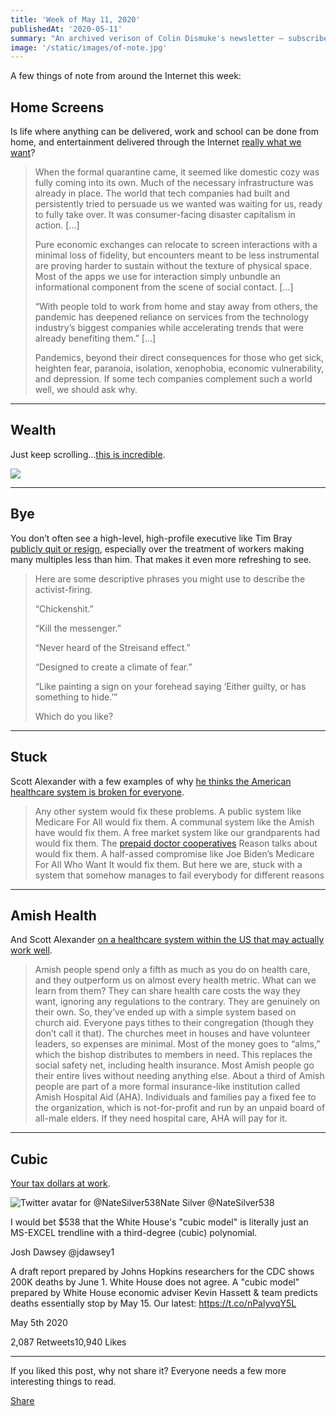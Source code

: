 ```yaml
---
title: 'Week of May 11, 2020'
publishedAt: '2020-05-11'
summary: "An archived verison of Colin Dismuke's newsletter – subscribe to get it in your inbox."
image: '/static/images/of-note.jpg'
---
```


A few things of note from around the Internet this week:

## Home Screens

Is life where anything can be delivered, work and school can be done
from home, and entertainment delivered through the Internet [really what
we want](https://reallifemag.com/home-screens/)?

> When the formal quarantine came, it seemed like domestic cozy was
> fully coming into its own. Much of the necessary infrastructure was
> already in place. The world that tech companies had built and
> persistently tried to persuade us we wanted was waiting for us, ready
> to fully take over. It was consumer-facing disaster capitalism in
> action. […]
>
> Pure economic exchanges can relocate to screen interactions with a
> minimal loss of fidelity, but encounters meant to be less instrumental
> are proving harder to sustain without the texture of physical space.
> Most of the apps we use for interaction simply unbundle an
> informational component from the scene of social contact. […]
>
> “With people told to work from home and stay away from others, the
> pandemic has deepened reliance on services from the technology
> industry’s biggest companies while accelerating trends that were
> already benefiting them.” […]
>
> Pandemics, beyond their direct consequences for those who get sick,
> heighten fear, paranoia, isolation, xenophobia, economic
> vulnerability, and depression. If some tech companies complement such
> a world well, we should ask why.

---

## Wealth

Just keep scrolling…[this is
incredible](https://mkorostoff.github.io/1-pixel-wealth/).

[![](https://bucketeer-e05bbc84-baa3-437e-9518-adb32be77984.s3.amazonaws.com/public/images/0cf86b65-1561-4745-8cc2-ae87466e1b7a_3840x2140.png)](https://cdn.substack.com/image/fetch/f_auto,q_auto:good,fl_progressive:steep/https%3A%2F%2Fbucketeer-e05bbc84-baa3-437e-9518-adb32be77984.s3.amazonaws.com%2Fpublic%2Fimages%2F0cf86b65-1561-4745-8cc2-ae87466e1b7a_3840x2140.png)

---

## Bye

You don’t often see a high-level, high-profile executive like Tim Bray
[publicly quit or
resign](https://www.tbray.org/ongoing/When/202x/2020/04/29/Leaving-Amazon),
especially over the treatment of workers making many multiples less than
him. That makes it even more refreshing to see.

> Here are some descriptive phrases you might use to describe the
> activist-firing.
>
> “Chickenshit.”
>
> “Kill the messenger.”
>
> “Never heard of the Streisand effect.”
>
> “Designed to create a climate of fear.”
>
> “Like painting a sign on your forehead saying ‘Either guilty, or has
> something to hide.’”
>
> Which do you like?

---

## Stuck

Scott Alexander with a few examples of why [he thinks the American
healthcare system is broken for
everyone](https://slatestarcodex.com/2020/04/24/employer-provided-health-insurance-delenda-est/).

> Any other system would fix these problems. A public system like
> Medicare For All would fix them. A communal system like the Amish have
> would fix them. A free market system like our grandparents had would
> fix them. The [prepaid doctor
> cooperatives](https://reason.com/2020/04/05/how-doctors-broke-health-care/)
> Reason talks about would fix them. A half-assed compromise like Joe
> Biden’s Medicare For All Who Want It would fix them. But here we are,
> stuck with a system that somehow manages to fail everybody for
> different reasons

---

## Amish Health

And Scott Alexander [on a healthcare system within the US that may
actually work
well](https://slatestarcodex.com/2020/04/20/the-amish-health-care-system/).

> Amish people spend only a fifth as much as you do on health care, and
> they outperform us on almost every health metric. What can we learn
> from them? They can share health care costs the way they want,
> ignoring any regulations to the contrary. They are genuinely on their
> own. So, they’ve ended up with a simple system based on church aid.
> Everyone pays tithes to their congregation (though they don’t call it
> that). The churches meet in houses and have volunteer leaders, so
> expenses are minimal. Most of the money goes to “alms,” which the
> bishop distributes to members in need. This replaces the social safety
> net, including health insurance. Most Amish people go their entire
> lives without needing anything else. About a third of Amish people are
> part of a more formal insurance-like institution called Amish Hospital
> Aid (AHA). Individuals and families pay a fixed fee to the
> organization, which is not-for-profit and run by an unpaid board of
> all-male elders. If they need hospital care, AHA will pay for it.

---

## Cubic

[Your tax dollars at work](https://www.whitehouse.gov/).

[](https://twitter.com/natesilver538/status/1257476755574718470?s=12)

![Twitter avatar for
@NateSilver538](https://cdn.substack.com/image/twitter_name/w_36/NateSilver538.jpg)Nate
Silver @NateSilver538

I would bet \$538 that the White House's "cubic model" is literally just
an MS-EXCEL trendline with a third-degree (cubic) polynomial.

Josh Dawsey @jdawsey1

A draft report prepared by Johns Hopkins researchers for the CDC shows
200K deaths by June 1. White House does not agree. A "cubic model"
prepared by White House economic adviser Kevin Hassett &amp; team
predicts deaths essentially stop by May 15. Our latest:
https://t.co/nPalyvqY5L

May 5th 2020

2,087 Retweets10,940 Likes

---

If you liked this post, why not share it? Everyone needs a few more
interesting things to read.

[Share](https://ofnote.substack.com/p/week-of-may-11-2020?&utm_source=substack&utm_medium=email&utm_content=share&action=share)
